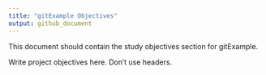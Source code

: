 ```yaml
---
title: "gitExample Objectives"
output: github_document
---
```


<!-- objectives.md is generated from the RMARKDOWN file, objectives.Rmd. 
Please edit that file. -->

This document should contain the study objectives section for gitExample.

Write project objectives here. Don't use headers.
